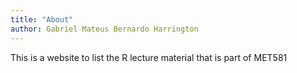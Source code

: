```yaml
---
title: "About"
author: Gabriel Mateus Bernardo Harrington
---
```


This is a website to list the R lecture material that is part of MET581
